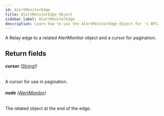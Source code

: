 ```yaml
---
id: AlertMonitorEdge
title: AlertMonitorEdge Object
sidebar_label: AlertMonitorEdge
description: Learn how to use the AlertMonitorEdge Object for 's API.
---
```


A Relay edge to a related AlertMonitor object and a cursor for pagination.

## Return fields

###### <b>cursor</b> ([String!](api/schema/scalar/String.mdx))

A cursor for use in pagination.

###### <b>node</b> ([AlertMonitor](api/schema/object/AlertMonitor.mdx))

The related object at the end of the edge.

